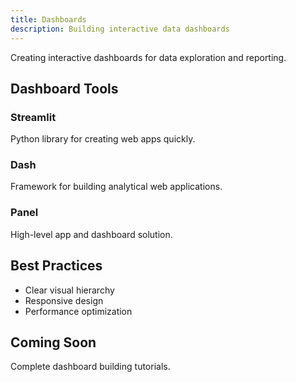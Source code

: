 ```yaml
---
title: Dashboards
description: Building interactive data dashboards
---
```



Creating interactive dashboards for data exploration and reporting.

## Dashboard Tools

### Streamlit

Python library for creating web apps quickly.

### Dash

Framework for building analytical web applications.

### Panel

High-level app and dashboard solution.

## Best Practices

- Clear visual hierarchy
- Responsive design
- Performance optimization

## Coming Soon

Complete dashboard building tutorials.

